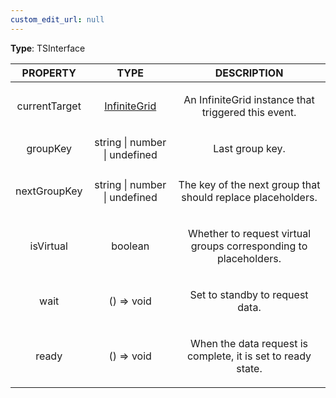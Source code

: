 ```yaml
---
custom_edit_url: null
---
```


<div>

</div>

**Type**: TSInterface

|PROPERTY|TYPE|DESCRIPTION|
|:---:|:---:|:---:|
|currentTarget|[InfiniteGrid](InfiniteGrid)|<p>An InfiniteGrid instance that triggered this event. </p>|
|groupKey|string \| number \| undefined|<p>Last group key. </p>|
|nextGroupKey|string \| number \| undefined|<p>The key of the next group that should replace placeholders. </p>|
|isVirtual|boolean|<p>Whether to request virtual groups corresponding to placeholders. </p>|
|wait|() =&gt; void|<p>Set to standby to request data. </p>|
|ready|() =&gt; void|<p>When the data request is complete, it is set to ready state. </p>|


